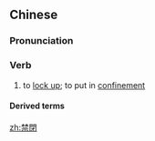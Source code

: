 {{also|禁闭}}
==Chinese==
{{zh-forms|s=禁闭}}

===Pronunciation===
{{zh-pron
|m=jìnbì
|c=gam3 bai3
|mn=kìm-pì
|cat=v
}}

===Verb===
{{zh-verb}}

# to [[lock up]]; to put in [[confinement]]

====Derived terms====
{{zh-der|禁閉室}}

[[zh:禁閉]]